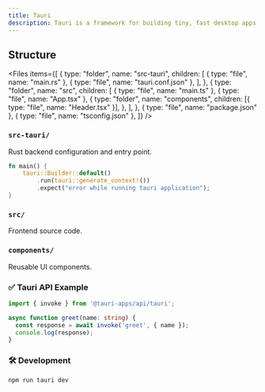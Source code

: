 ```yaml
---
title: Tauri
description: Tauri is a framework for building tiny, fast desktop apps using web technologies and Rust. It allows you to create cross-platform applications with secure Rust-powered backends and modern frontend frameworks.
---
```


## Structure

<Files
  items={[
    {
      type: "folder",
      name: "src-tauri",
      children: [
        { type: "file", name: "main.rs" },
        { type: "file", name: "tauri.conf.json" },
      ],
    },
    {
      type: "folder",
      name: "src",
      children: [
        { type: "file", name: "main.ts" },
        { type: "file", name: "App.tsx" },
        {
          type: "folder",
          name: "components",
          children: [{ type: "file", name: "Header.tsx" }],
        },
      ],
    },
    { type: "file", name: "package.json" },
    { type: "file", name: "tsconfig.json" },
  ]}
/>

### `src-tauri/`
Rust backend configuration and entry point.

```rs
fn main() {
    tauri::Builder::default()
        .run(tauri::generate_context!())
        .expect("error while running tauri application");
}
```

### `src/`
Frontend source code.

### `components/`
Reusable UI components.

### ✅ Tauri API Example

```ts
import { invoke } from '@tauri-apps/api/tauri';

async function greet(name: string) {
  const response = await invoke('greet', { name });
  console.log(response);
}
```

### 🛠️ Development

```bash
npm run tauri dev
```
